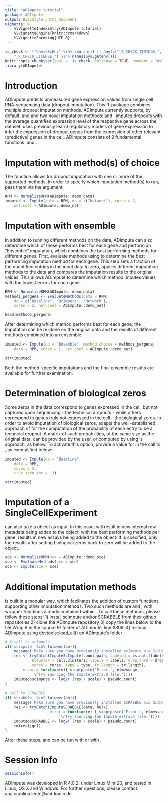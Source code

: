 ```yaml
---
title: "ADImpute tutorial"
package: ADImpute
output: BiocStyle::html_document
vignette: >
    %\VignetteIndexEntry{ADImpute tutorial}
    %\VignetteEngine{knitr::rmarkdown}
    %\VignetteEncoding{UTF-8}
---
```


```r
is_check <- ("CheckExEnv" %in% search()) || any(c("_R_CHECK_TIMINGS_",
    "_R_CHECK_LICENSE_") %in% names(Sys.getenv()))
knitr::opts_chunk$set(eval = !is_check, collapse = TRUE, comment = "#>")
library(ADImpute)
```

# Introduction
ADImpute predicts unmeasured gene expression values from single cell
RNA-sequencing data (dropout imputation). This R-package combines multiple
dropout imputation methods. ADImpute currently supports, by default,
\code{DrImpute} and \code{SAVER} and two novel imputation methods:
\code{Baseline} and \code{Network}. \code{Baseline} imputes dropouts with the
average quantified expression level of the respective gene across the dataset.
\code{Network} uses previously learnt regulatory models of gene expression to
infer the expression of dropout genes from the expression of other relevant
(predictive) genes in the cell.
ADImpute consists of 2 fundamental functions: \code{EvaluateMethods()} and
\code{Impute()}.

# Imputation with method(s) of choice
The \code{Impute()} function allows for dropout imputation with one or more of
the supported methods. In order to specify which imputation method(s) to run,
pass them via the \code{do} argument:
```r
RPM <- NormalizeRPM(ADImpute::demo_data)
imputed <- Impute(data = RPM, do = c("Network"), cores = 2,
    net.coef = ADImpute::demo_net)
```

# Imputation with ensemble
In addition to running different methods on the data, ADImpute can also
determine which of these performs best for each gene and perform an "Ensemble"
imputation, which combines the best performing methods for different genes.
First, evaluate methods using \code{EvaluateMethods} to determine the best
performing imputation method for each gene. This step sets a fraction of the
quantified entries in the input data to zero, applies different imputation
methods to the data and compares the imputation results to the original values.
This allows ADImpute to determine which method imputes values with the lowest
errors for each gene.
```r
RPM <- NormalizeRPM(ADImpute::demo_data)
methods_pergene <- EvaluateMethods(data = RPM,
    do = c("Baseline", "DrImpute", "Network"),
    cores = 2, net.coef = ADImpute::demo_net)
```

```r
head(methods_pergene)
```
After determining which method performs best for each gene, the imputation can
be re-done on the original data and the results of different methods combined
into an ensemble:
```r
imputed <- Impute(do = "Ensemble", method.choice = methods_pergene,
    data = RPM, cores = 2, net.coef = ADImpute::demo_net)
```

```r
str(imputed)
```
Both the method-specific imputations and the final ensemble results are
available for further examination.

# Determination of biological zeros
Some zeros in the data correspond to genes expressed in the cell, but not
captured upon sequencing - the technical dropouts - while others correspond to
genes truly not expressed in the cell - the biological zeros. In order to avoid
imputation of biological zeros, \code{ADImpute} adapts the well-established
approach of \code{scImpute} for the computation of the probability of each entry
to be a technical dropout. A matrix of such probabilities, of the same size as
the original data, can be provided by the user, or computed by \code{ADImpute}
using \code{scImpute}'s approach, as below. To activate this option, provide a
value for \code{true.zero.thr} in the call to \code{Impute()}, as exemplified
below:
```r
imputed <- Impute(do = "Baseline",
    data = RPM,
    cores = 2,
    true.zero.thr = .3)
```

```r
str(imputed)
```

# Imputation of a SingleCellExperiment
\code{ADImpute} can also take a \code{SingleCellExperiment} object as input.
In this case, \code{EvaluateMethods()} will result in new internal row metadata
being added to the \code{SingleCellExperiment} object, with the best performing
methods per gene. \code{Impute()} results in new assays being added to the
object. If \code{true.zero.thr} is specified, only the results after setting
biological zeros back to zero will be added to the \code{SingleCellExperiment}
object.
```r
sce <- NormalizeRPM(sce = ADImpute::demo_sce)
sce <- EvaluateMethods(sce = sce)
sce <- Impute(sce = sce)
```

# Additional imputation methods
\code{ADImpute} is built in a modular way, which facilitates the addition of
custom functions supporting other imputation methods. Two such methods are
\code{scImpute} and \code{SCRABBLE}, with wrapper functions already contained
within \code{ADImpute}. To call these methods, please follow these steps:
1) install scImpute and/or SCRABBLE from their github repositories
2) clone the ADImpute repository
3) copy the lines below to the file Wrap.R in the source R/ folder of ADImpute,
line #309.
4) re-load ADImpute using devtools::load_all() on ADImpute's folder
```r
# # call to scImpute
if('scimpute' %in% tolower(do)){
    message('Make sure you have previously installed scImpute via GitHub.\n')
    res <- tryCatch(ImputeScImpute(count_path, labeled = is.null(labels),
            Kcluster = cell.clusters, labels = labels, drop_thre = drop_thre,
            cores = cores, type = type, tr.length = tr.length),
        error = function(e){ stop(paste('Error:', e$message,
            '\nTry sourcing the Impute_extra.R file.'))})
    imputed$scImpute <- log2( (res / scale) + pseudo.count)
}

# call to SCRABBLE
if('scrabble' %in% tolower(do)){
    message('Make sure you have previously installed SCRABBLE via GitHub.\n')
    res <- tryCatch(ImputeSCRABBLE(data, bulk),
                    error = function(e) { stop(paste('Error:', e$message,
                        '\nTry sourcing the Impute_extra.R file.'))})
    imputed$SCRABBLE <- log2( (res / scale) + pseudo.count)
    rm(res);gc()
}
```
After these steps, \code{scImpute} and \code{SCRABBLE} can be run with
\code{EvaluateMethods} or \code{Impute()} with
\code{do = c("scImpute","SCRABBLE")}.

# Session Info
```r
sessionInfo()
```

ADImpute was developed in R 4.0.2, under Linux Mint 20, and tested in Linux,
OS X and Windows. For further questions, please contact:
ana.carolina.leote@uni-koeln.de

